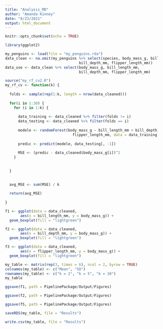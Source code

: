 ---
title: "Analysis_MD"
author: "Amanda Kinney"
date: "8/23/2021"
output: html_document
---

```{r setup, include=FALSE}
knitr::opts_chunk$set(echo = TRUE)
```


```{r, eval = FALSE}
library(ggplot2)

my_penguins <- load(file = "my_penguins.rda")
data_clean <- na.omit(my_penguins %>% select(species, body_mass_g, bill_length_mm, 
                                  bill_depth_mm, flipper_length_mm))
data_use <- data_clean %>% select(body_mass_g, bill_length_mm, 
                                  bill_depth_mm, flipper_length_mm)

source("my_rf_cv2.R")
my_rf_cv <- function(k) {
  
  folds <- sample(rep(1:k, length = nrow(data_cleaned)))
  
  for(i in 1:30) {
    for (i in 1:k) {
      
      data_training <- data_cleaned %>% filter(folds != i)
      data_testing <- data_cleaned %>% filter(folds == i)
      
      modele <- randomForest(body_mass_g ~ bill_length_mm + bill_depth_mm +
                               flipper_length_mm, data = data_training, ntree = 100)
      
      predic <- predict(modele, data_testing[, -1])
      
      MSE <- (predic - data_cleaned$body_mass_g[i])^2
    }
    
    
  }
  
  
  avg_MSE <- sum(MSE) / k
  
  return(avg_MSE)
  
}

f1 <- ggplot(data = data_cleaned, 
       aes(x = bill_length_mm, y = body_mass_g)) +
  geom_boxplot(fill = "lightgreen") 

f2 <- ggplot(data = data_cleaned, 
       aes(x = bill_depth_mm, y = body_mass_g)) +
  geom_boxplot(fill = "lightgreen")

f3 <- ggplot(data = data_cleaned, 
       aes(x = flipper_length_mm, y = body_mass_g)) +
  geom_boxplot(fill = "lightgreen")

my_table <- matrix(rep(3, times = 6), ncol = 2, byrow = TRUE)
colnames(my_table) <- c("Mean", "SD")
rownames(my_table) <- c("k = 2", "k = 5", "k = 10")
my_table

ggsave(f1, path = PipelinePackage/Output/Figures)

ggsave(f2, path = PipelinePackage/Output/Figures)

ggsave(f5, path = PipelinePackage/Output/Figures)

saveRDS(my_table, file = "Results")

write.csv(my_table, file = "Results")


```

